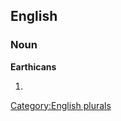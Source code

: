 
==English==

===Noun===
'''Earthicans'''

# {{plural of|[[Earthican]]}}

[[Category:English plurals]]